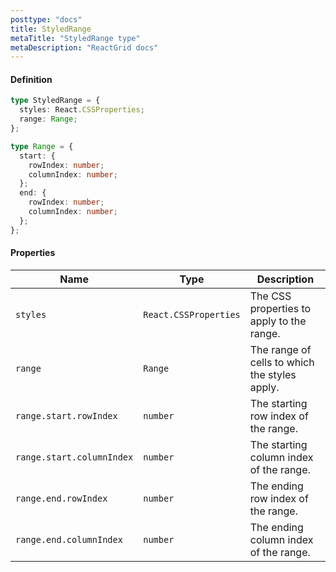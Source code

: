```yaml
---
posttype: "docs"
title: StyledRange
metaTitle: "StyledRange type"
metaDescription: "ReactGrid docs"
---
```


#### Definition

```ts
type StyledRange = {
  styles: React.CSSProperties;
  range: Range;
};

type Range = {
  start: {
    rowIndex: number;
    columnIndex: number;
  };
  end: {
    rowIndex: number;
    columnIndex: number;
  };
};
```

#### Properties

| Name                  | Type                     | Description                                        |
|-----------------------|--------------------------|----------------------------------------------------|
| `styles`              | `React.CSSProperties`    | The CSS properties to apply to the range.          |
| `range`               | `Range`                  | The range of cells to which the styles apply.      |
| `range.start.rowIndex`| `number`                 | The starting row index of the range.               |
| `range.start.columnIndex` | `number`             | The starting column index of the range.            |
| `range.end.rowIndex`  | `number`                 | The ending row index of the range.                 |
| `range.end.columnIndex`| `number`                | The ending column index of the range.              |
